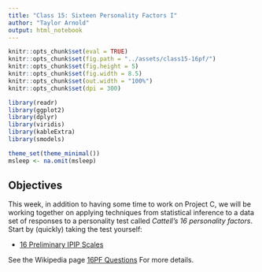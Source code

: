 ```yaml
---
title: "Class 15: Sixteen Personality Factors I"
author: "Taylor Arnold"
output: html_notebook
---
```


```r
knitr::opts_chunk$set(eval = TRUE)
knitr::opts_chunk$set(fig.path = "../assets/class15-16pf/")
knitr::opts_chunk$set(fig.height = 5)
knitr::opts_chunk$set(fig.width = 8.5)
knitr::opts_chunk$set(out.width = "100%")
knitr::opts_chunk$set(dpi = 300)
```

```r
library(readr)
library(ggplot2)
library(dplyr)
library(viridis)
library(kableExtra)
library(smodels)

theme_set(theme_minimal())
msleep <- na.omit(msleep)
```

## Objectives

This week, in addition to having some time to work on Project C, we will be
working together on applying techniques from statistical inference to a data
set of responses to a personality test called *Cattell's 16 personality
factors*. Start by (quickly) taking the test yourself:

- [16 Preliminary IPIP Scales](https://openpsychometrics.org/tests/16PF.php)


See the Wikipedia page [16PF Questions](https://en.wikipedia.org/wiki/16PF_Questionnaire)
For more details.






